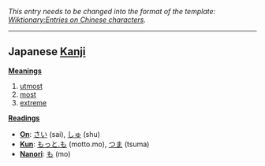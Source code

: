 ''This entry needs to be changed into the format of the template: [[Wiktionary:Entries on Chinese characters]].''
----

== Japanese [[Kanji]] ==

'''[[Meaning]]s'''
# [[utmost]]
# [[most]]
# [[extreme]]

'''[[Reading]]s'''
*'''[[On]]''': [[さい]] (sai), [[しゅ]] (shu)
*'''[[Kun]]''': [[もっと.も]] (motto.mo), [[つま]] (tsuma)
*'''[[Nanori]]''': [[も]] (mo)